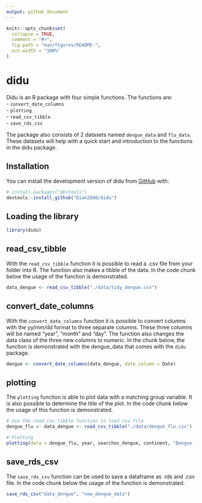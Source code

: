 ```yaml
---
output: github_document
---
```


<!-- README.md is generated from README.Rmd. Please edit that file -->

```r
knitr::opts_chunk$set(
  collapse = TRUE,
  comment = "#>",
  fig.path = "man/figures/README-",
  out.width = "100%"
)
```

# didu

<!-- badges: start -->
<!-- badges: end -->

Didu is an R package with four simple functions. The functions are: <br>
- `convert_date_columns` <br>
- `plotting` <br>
- `read_csv_tibble` <br>
- `save_rds_csv` <br>

The package also consists of 2 datasets named `dengue_data` and `flu_data`. These datasets will help with a quick start and introduction to the functions in the didu package.   

## Installation

You can install the development version of didu from [GitHub](https://github.com/) with:

```r
# install.packages("devtools")
devtools::install_github("Dian2608/didu")
```

## Loading the library

```r
library(didu)
```

## read_csv_tibble
With the `read_csv_tibble` function it is possible to read a .csv file from your folder into R. The function also makes a tibble of the data. In the code chunk below the usage of the function is demonstrated. 

```r

data_dengue <- read_csv_tibble("./data/tidy_dengue.csv")

```

## convert_date_columns
With the `convert_date_columns` function it is possible to convert columns with the yy/mm/dd format to three separate columns. These three columns will be named "year", "month" and "day". The function also changes the data class of the three new columns to numeric. In the chunk below, the function is demonstrated with the dengue_data that comes with the `didu` package. 

```r

dengue <- convert_date_columns(data_dengue, date_column = Date)

```

## plotting
The `plotting` function is able to plot data with a matching group variable. It is also possible to determine the title of the plot. In the code chunk below the usage of this function is demonstrated.
```r
# Use the read_csv_tibble function to load csv file
dengue_flu <- data_dengue <- read_csv_tibble("./data/dengue_flu.csv")

# Plotting
plotting(data = dengue_flu, year, searches_dengue, continent, "Dengue fever occurrences for each continent")

```

## save_rds_csv
The `save_rds_csv` function can be used to save a dataframe as .rds and .csv file. In the code chunk below the usage of the function is demonstrated. 
```r

save_rds_csv("data_dengue", "new_dengue_data")

```
